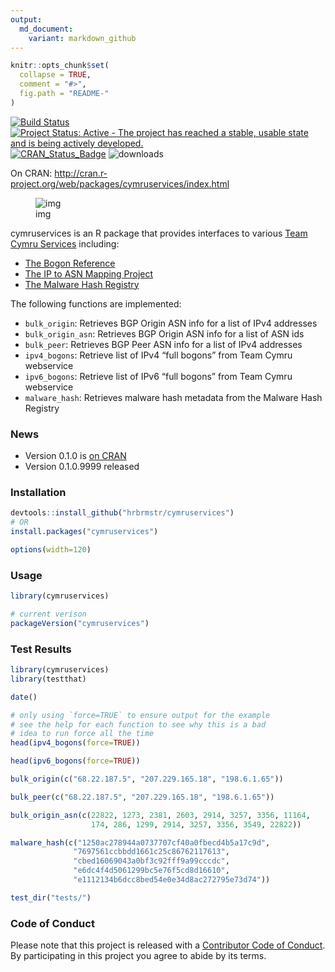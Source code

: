```yaml
---
output:
  md_document:
    variant: markdown_github
---
```


<!-- README.md is generated from README.Rmd. Please edit that file -->

```r
knitr::opts_chunk$set(
  collapse = TRUE,
  comment = "#>",
  fig.path = "README-"
)
```
[![Build Status](https://travis-ci.org/hrbrmstr/cymruservices.svg)](https://travis-ci.org/hrbrmstr/cymruservices) 
[![Project Status: Active - The project has reached a stable, usable state and is being actively developed.](http://www.repostatus.org/badges/0.1.0/active.svg)](http://www.repostatus.org/#active) 
[![CRAN_Status_Badge](http://www.r-pkg.org/badges/version/cymruservices)](http://cran.r-project.org/web/packages/cymruservices) 
![downloads](http://cranlogs.r-pkg.org/badges/grand-total/cymruservices)

On CRAN: [http://cran.r-project.org/web/packages/cymruservices/index.html](http://cran.r-project.org/web/packages/cymruservices/index.html)

![img](dragonr.jpg)

cymruservices is an R package that provides interfaces to various [Team Cymru Services](http://www.team-cymru.org/services.html) including:

- [The Bogon Reference](http://www.team-cymru.org/bogon-reference.html)
- [The IP to ASN Mapping Project](http://www.team-cymru.org/IP-ASN-mapping.html)
- [The Malware Hash Registry](http://www.team-cymru.org/MHR.html)

The following functions are implemented:

- `bulk_origin`:	Retrieves BGP Origin ASN info for a list of IPv4 addresses
- `bulk_origin_asn`:	Retrieves BGP Origin ASN info for a list of ASN ids
- `bulk_peer`:	Retrieves BGP Peer ASN info for a list of IPv4 addresses
- `ipv4_bogons`:	Retrieve list of IPv4 "full bogons" from Team Cymru webservice
- `ipv6_bogons`:	Retrieve list of IPv6 "full bogons" from Team Cymru webservice
- `malware_hash`:	Retrieves malware hash metadata from the Malware Hash Registry

### News

- Version 0.1.0 is [on CRAN](http://cran.r-project.org/web/packages/cymruservices/index.html)
- Version 0.1.0.9999 released

### Installation

```r
devtools::install_github("hrbrmstr/cymruservices")
# OR
install.packages("cymruservices")
```

```r
options(width=120)
```

### Usage

```r
library(cymruservices)

# current verison
packageVersion("cymruservices")

```

### Test Results

```r
library(cymruservices)
library(testthat)

date()

# only using `force=TRUE` to ensure output for the example
# see the help for each function to see why this is a bad
# idea to run force all the time
head(ipv4_bogons(force=TRUE))

head(ipv6_bogons(force=TRUE))

bulk_origin(c("68.22.187.5", "207.229.165.18", "198.6.1.65"))

bulk_peer(c("68.22.187.5", "207.229.165.18", "198.6.1.65"))

bulk_origin_asn(c(22822, 1273, 2381, 2603, 2914, 3257, 3356, 11164,
                  174, 286, 1299, 2914, 3257, 3356, 3549, 22822))

malware_hash(c("1250ac278944a0737707cf40a0fbecd4b5a17c9d",
              "7697561ccbbdd1661c25c86762117613",
              "cbed16069043a0bf3c92fff9a99cccdc",
              "e6dc4f4d5061299bc5e76f5cd8d16610",
              "e1112134b6dcc8bed54e0e34d8ac272795e73d74"))

test_dir("tests/")
```

### Code of Conduct

Please note that this project is released with a [Contributor Code of Conduct](CONDUCT.md). 
By participating in this project you agree to abide by its terms.
